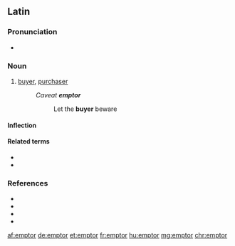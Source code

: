 ==Latin==

===Pronunciation===
* {{la-IPA|ēmptor}}

===Noun===
{{la-noun|new=1|ēmptor|ēmptōris|m|third}}

# [[buyer]], [[purchaser]]
#: ''Caveat '''emptor'''''
#:: Let the '''buyer''' beware

====Inflection====
{{la-decl-3rd|ēmptor}}

====Related terms====
* {{l|la|emō}}
* {{l|la|ēmptiō}}

===References===
* {{R:L&S}}
* {{R:Elementary Lewis}}
* {{R:du Cange}}
* {{R:Gaffiot}}

[[af:emptor]]
[[de:emptor]]
[[et:emptor]]
[[fr:emptor]]
[[hu:emptor]]
[[mg:emptor]]
[[chr:emptor]]